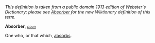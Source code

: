 ''This definition is taken from a public domain 1913 edition of Webster's Dictionary: please see [[Absorber]] for the new Wiktionary definition of this term.''

'''Absorber''', ''<code>[[noun (part of speech)|noun]]</code>''

One who, or that which, [[absorbs]].